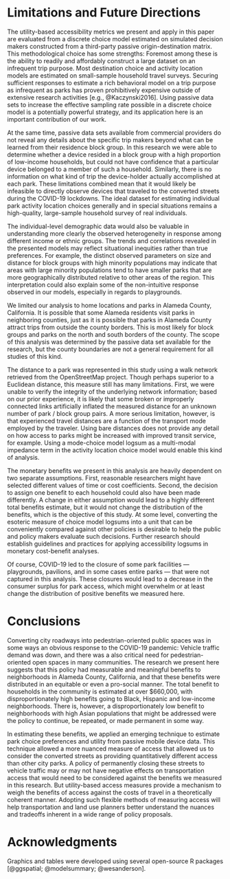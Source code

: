 # Limitations and Future Directions {#limitations}

The utility-based accessibility metrics we present and apply in this paper are
evaluated from a discrete choice model estimated on simulated decision makers
constructed from a third-party passive origin-destination matrix. This
methodological choice has some strengths: Foremost among these is the ability to
readily and affordably construct a large dataset on an infrequent trip purpose.
Most destination choice and activity location models are estimated on
small-sample household travel surveys. Securing sufficient responses to estimate
a rich behavioral model on a trip purpose as infrequent as parks has proven
prohibitively expensive outside of extensive research activities [e.g.,
@Kaczynski2016]. Using passive data sets to increase the effective sampling rate
possible in a discrete choice model is a potentially powerful strategy, and its
application here is an important contribution of our work.

At the same time, passive data sets available from commercial providers do not
reveal any details about the specific trip makers beyond what can be learned
from their residence block group. In this research we were able to determine
whether a device resided in a block group with a high proportion of low-income
households, but could not have confidence that a particular device belonged to a
member of such a household. Similarly, there is no information on what kind of
trip the device-holder actually accomplished at each park. These limitations
combined mean that it would likely be infeasible to directly observe devices
that traveled to the converted streets during the COVID-19 lockdowns. The ideal
dataset for estimating individual park activity location choices generally and
in special situations remains a high-quality, large-sample household survey of
real individuals.

The individual-level demographic data would also be valuable in understanding
more clearly the observed heterogeneity in response among different income or
ethnic groups.  The trends and correlations revealed in the presented models may
reflect situational inequities rather than true preferences. For example, the
distinct observed parameters on size and distance for block groups with high
minority populations may indicate that areas with large minority populations
tend to have smaller parks that are more geographically distributed relative to
other areas of the region. This interpretation could also explain some of the
non-intuitive response observed in our models, especially in regards to
playgrounds.

We limited our analysis to home locations and parks in Alameda County,
California. It is possible that some Alameda residents visit parks in
neighboring counties, just as it is possible that parks in Alameda County
attract trips from outside the county borders. This is most likely for block
groups and parks on the north and south borders of the county. The scope of this
analysis was determined by the passive data set available for the research, but
the county boundaries are not a general requirement for all studies of this
kind.

The distance to a park was represented in this study using a walk network
retrieved from the OpenStreetMap project. Though perhaps superior to a Euclidean
distance, this measure still has many limitations. First, we were unable to
verify the integrity of the underlying network information; based on our prior
experience, it is likely that some broken or improperly connected links
artificially inflated the measured distance for an unknown number of park /
block group pairs. A more serious limitation, however, is that experienced
travel distances are a function of the transport mode employed by the traveler.
Using bare distances does not provide any detail on how access to parks might be
increased with improved transit service, for example. Using a mode-choice model
logsum as a multi-modal impedance term in the activity location choice model
would enable this kind of analysis.

The monetary benefits we present in this analysis are heavily dependent on
two separate assumptions. First, reasonable researchers might have selected 
different values of time or cost coefficients. Second, the decision to assign
one benefit to each household could also have been made
differently. A change in either assumption would lead to a highly different 
total benefits estimate, but it would not change the distribution of the 
benefits, which is the objective of this study. At some level, converting the
esoteric measure of choice model logsums into a unit that can be conveniently
compared against other policies is desirable to help the public and policy
makers evaluate such decisions. Further research should establish guidelines and
practices for applying accessibility logsums in monetary cost-benefit analyses.


Of course, COVID-19 led to the closure of some park facilities --- playgrounds,
pavilions, and in some cases entire parks --- that were not captured in this
analysis. These closures would lead to a decrease in the consumer surplus for
park access, which might overwhelm or at least change the distribution of
positive benefits we measured here.

# Conclusions {#conclusions}

Converting city roadways into pedestrian-oriented public spaces was in some ways
an obvious response to the COVID-19 pandemic: Vehicle traffic demand was down,
and there was a also critical need for pedestrian-oriented open spaces in many
communities. The research we present here suggests that this policy had
measurable and meaningful benefits to neighborhoods in Alameda County,
California, and that these benefits were distributed in an equitable or even a
pro-social manner. The total benefit to households in the community is estimated
at over $660,000, with disproportionately high benefits going to Black, Hispanic
and low-income neighborhoods. There is, however, a disproportionately low
benefit to neighborhoods with high Asian populations that might be addressed
were the policy to continue, be repeated, or made permanent in some way.

In estimating these benefits, we applied an emerging technique to estimate park
choice preferences and utility from passive mobile device data. This technique
allowed a more nuanced measure of access that allowed us to consider the
converted streets as providing quantitatively different access than other city
parks. A policy of permanently closing these streets to vehicle traffic may or
may not have negative effects on transportation access that would need to be
considered against the benefits we measured in this research. But utility-based
access measures provide a mechanism to weigh the benefits of access against the
costs of travel in a theoretically coherent manner. Adopting such flexible
methods of measuring access will help transportation and land use planners
better understand the nuances and tradeoffs inherent in a wide range of policy
proposals.



# Acknowledgments {-}

Graphics and tables were developed using several open-source R packages 
[@ggspatial; @modelsummary; @wesanderson].
